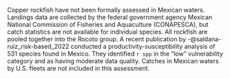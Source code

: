  Copper rockfish have not been formally assessed in Mexican waters. Landings data are collected by the federal government agency Mexican National Commission of Fisheries and Aquaculture (CONAPESCA), but catch statistics are not available for individual species.  All rockfish are pooled together into the Rocoto group. A recent publication by -@saldana-ruiz_risk-based_2022 conducted a productivity-susceptibility analysis of 531 species found in Mexico.  They identified `r spp` in the "low" vulnerability category and as having moderate data quality.  Catches in Mexican waters by U.S. fleets are not included in this assessment.



